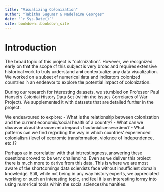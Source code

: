 ```yaml
--- 
title: "Visualizing Colonization"
author: "Tabitha Sugumar & Madeleine Georges"
date: "`r Sys.Date()`"
site: bookdown::bookdown_site
---
```


# Introduction

The broad topic of this project is “colonization”. However, we recognized early on that the scope of this subject is very broad and requires extensive historical work to truly understand and contextualize any data visualization. We worked on a subset of numerical data and indicators colonized countries in an endeavor to explore the potential impact of colonization. 

During our research for interesting datasets, we stumbled on Professor Paul Hansel’s Colonial History Data Set (within the Issues Correlates of War Project). We supplemented it with datasets that are detailed further in the project.

We endeavoured to explore:
- What is the relationship between colonization and the current economic/social health of a country?
- What can we discover about the economic impact of colonialism overtime?
- What patterns can we find regarding the way in which countries' experienced colonialism (level of economic transformation, violence of independence, etc.)? 

Perhaps as in correlation with that interestingness, answering these questions proved to be very challenging. Even as we deliver this project there is much more to derive from this data. This is where we are most aware of the shortcomings data scientists face without insufficient domain knowledge. Still, while not being in any way history experts, we appreciated working on such an interesting topic, and feel it is an interesting forray into using numerical tools within the social sciences/humanities.
